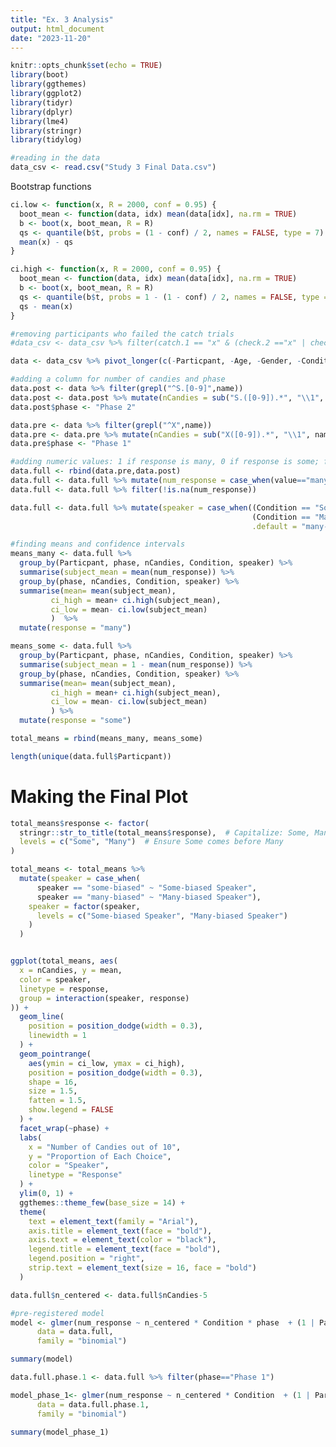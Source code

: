```yaml
---
title: "Ex. 3 Analysis"
output: html_document
date: "2023-11-20"
---
```


```r
knitr::opts_chunk$set(echo = TRUE)
library(boot)
library(ggthemes)
library(ggplot2)
library(tidyr)
library(dplyr)
library(lme4)
library(stringr)
library(tidylog)
```

```r
#reading in the data
data_csv <- read.csv("Study 3 Final Data.csv")

```

Bootstrap functions
```r
ci.low <- function(x, R = 2000, conf = 0.95) {
  boot_mean <- function(data, idx) mean(data[idx], na.rm = TRUE)
  b <- boot(x, boot_mean, R = R)
  qs <- quantile(b$t, probs = (1 - conf) / 2, names = FALSE, type = 7)
  mean(x) - qs
}

ci.high <- function(x, R = 2000, conf = 0.95) {
  boot_mean <- function(data, idx) mean(data[idx], na.rm = TRUE)
  b <- boot(x, boot_mean, R = R)
  qs <- quantile(b$t, probs = 1 - (1 - conf) / 2, names = FALSE, type = 7)
  qs - mean(x)
}
```

```r
#removing participants who failed the catch trials
#data_csv <- data_csv %>% filter(catch.1 == "x" & (check.2 =="x" | check.2 == "skipped") & (check.3 =="x" | check.3 == "skipped") & (check.4 =="x" | check.4 == "skipped") & (check.5 =="x" | check.5 == "skipped") & (check.6 =="x" | check.6 == "skipped") & (check.7 =="x" | check.7 == "skipped") & (check.8 =="x" | check.8 == "skipped"))

data <- data_csv %>% pivot_longer(c(-Particpant, -Age, -Gender, -Condition))

#adding a column for number of candies and phase
data.post <- data %>% filter(grepl("^S.[0-9]",name))
data.post <- data.post %>% mutate(nCandies = sub("S.([0-9]).*", "\\1", name, perl = TRUE)) %>% mutate(nCandies=as.numeric(nCandies))
data.post$phase <- "Phase 2"

data.pre <- data %>% filter(grepl("^X",name))
data.pre <- data.pre %>% mutate(nCandies = sub("X([0-9]).*", "\\1", name, perl = TRUE)) %>% mutate(nCandies=as.numeric(nCandies))
data.pre$phase <- "Phase 1"

#adding numeric values: 1 if response is many, 0 if response is some; filter out any other response
data.full <- rbind(data.pre,data.post)
data.full <- data.full %>% mutate(num_response = case_when(value=="many"~1, value == "some"~0))
data.full <- data.full %>% filter(!is.na(num_response))

data.full <- data.full %>% mutate(speaker = case_when((Condition == "Some-First" & phase == "Phase 1") ~ "some-biased",
                                                      (Condition == "Many-First" & phase == "Phase 2") ~ "some-biased",
                                                      .default = "many-biased"))

#finding means and confidence intervals
means_many <- data.full %>%
  group_by(Particpant, phase, nCandies, Condition, speaker) %>% 
  summarise(subject_mean = mean(num_response)) %>%
  group_by(phase, nCandies, Condition, speaker) %>%
  summarise(mean= mean(subject_mean),
         ci_high = mean+ ci.high(subject_mean), 
         ci_low = mean- ci.low(subject_mean)
         )  %>% 
  mutate(response = "many")

means_some <- data.full %>%
  group_by(Particpant, phase, nCandies, Condition, speaker) %>% 
  summarise(subject_mean = 1 - mean(num_response)) %>%
  group_by(phase, nCandies, Condition, speaker) %>%
  summarise(mean= mean(subject_mean),
         ci_high = mean+ ci.high(subject_mean), 
         ci_low = mean- ci.low(subject_mean)
         ) %>% 
  mutate(response = "some")

total_means = rbind(means_many, means_some)

length(unique(data.full$Particpant))
```

# Making the Final Plot
```r
total_means$response <- factor(
  stringr::str_to_title(total_means$response),  # Capitalize: Some, Many
  levels = c("Some", "Many")  # Ensure Some comes before Many
)

total_means <- total_means %>%
  mutate(speaker = case_when(
      speaker == "some-biased" ~ "Some-biased Speaker",
      speaker == "many-biased" ~ "Many-biased Speaker"),
    speaker = factor(speaker,
      levels = c("Some-biased Speaker", "Many-biased Speaker")
    )
  )


ggplot(total_means, aes(
  x = nCandies, y = mean,
  color = speaker,
  linetype = response,
  group = interaction(speaker, response)
)) +
  geom_line(
    position = position_dodge(width = 0.3),
    linewidth = 1
  ) +
  geom_pointrange(
    aes(ymin = ci_low, ymax = ci_high),
    position = position_dodge(width = 0.3),
    shape = 16,
    size = 1.5,
    fatten = 1.5,
    show.legend = FALSE  
  ) +
  facet_wrap(~phase) +
  labs(
    x = "Number of Candies out of 10",
    y = "Proportion of Each Choice",
    color = "Speaker",
    linetype = "Response"
  ) +
  ylim(0, 1) +
  ggthemes::theme_few(base_size = 14) +
  theme(
    text = element_text(family = "Arial"),
    axis.title = element_text(face = "bold"),
    axis.text = element_text(color = "black"),
    legend.title = element_text(face = "bold"),
    legend.position = "right",
    strip.text = element_text(size = 16, face = "bold")
  )
```



```r
data.full$n_centered <- data.full$nCandies-5

#pre-registered model
model <- glmer(num_response ~ n_centered * Condition * phase  + (1 | Particpant), 
      data = data.full, 
      family = "binomial")

summary(model)
```
```r
data.full.phase.1 <- data.full %>% filter(phase=="Phase 1")

model_phase_1<- glmer(num_response ~ n_centered * Condition  + (1 | Particpant), 
      data = data.full.phase.1, 
      family = "binomial")

summary(model_phase_1)
```




